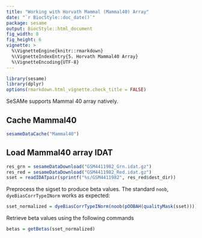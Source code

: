 ```yaml
---
title: "Working with Horvath Mammal (Mammal40) Array"
date: "`r BiocStyle::doc_date()`"
package: sesame
output: BiocStyle::html_document
fig_width: 8
fig_height: 6
vignette: >
  %\VignetteEngine{knitr::rmarkdown}
  %\VignetteIndexEntry{5. Horvath Mammal40 Array}
  %\VignetteEncoding{UTF-8}
---
```


```r
library(sesame)
library(dplyr)
options(rmarkdown.html_vignette.check_title = FALSE)
```

SeSAMe supports Mammal 40 array natively.

## Cache Mammal40

```r
sesameDataCache("Mammal40")
```

## Load Mammal40 array IDAT

```r
res_grn = sesameDataDownload("GSM4411982_Grn.idat.gz")
res_red = sesameDataDownload("GSM4411982_Red.idat.gz")
sset = readIDATpair(sprintf("%s/GSM4411982", res_red$dest_dir))
```

Preprocess the sigset to produce beta values.
The standard `noob`, `dyeBiasCorrTypeINorm` works as expected:
```r
sset_normalized = dyeBiasCorrTypeINorm(noob(pOOBAH(qualityMask(sset))))
```
Retrieve beta values using the following commands
```r
betas = getBetas(sset_normalized)
```
